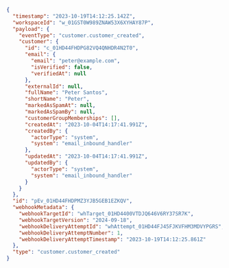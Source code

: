 ```json
{
  "timestamp": "2023-10-19T14:12:25.142Z",
  "workspaceId": "w_01GST0W989ZNAW53X6XYHAY87P",
  "payload": {
    "eventType": "customer.customer_created",
    "customer": {
      "id": "c_01HD44FHDPG82VQ4QNHDR4N2T0",
      "email": {
        "email": "peter@example.com",
        "isVerified": false,
        "verifiedAt": null
      },
      "externalId": null,
      "fullName": "Peter Santos",
      "shortName": "Peter",
      "markedAsSpamAt": null,
      "markedAsSpamBy": null,
      "customerGroupMemberships": [],
      "createdAt": "2023-10-04T14:17:41.991Z",
      "createdBy": {
        "actorType": "system",
        "system": "email_inbound_handler"
      },
      "updatedAt": "2023-10-04T14:17:41.991Z",
      "updatedBy": {
        "actorType": "system",
        "system": "email_inbound_handler"
      }
    }
  },
  "id": "pEv_01HD44FHDPMZ3YJB5GEB1EZKQV",
  "webhookMetadata": {
    "webhookTargetId": "whTarget_01HD4400VTDJQ646V6RY37SR7K",
    "webhookTargetVersion": "2024-09-18",
    "webhookDeliveryAttemptId": "whAttempt_01HD44FJ45FJKVFHM3MDVYPGRS",
    "webhookDeliveryAttemptNumber": 1,
    "webhookDeliveryAttemptTimestamp": "2023-10-19T14:12:25.861Z"
  },
  "type": "customer.customer_created"
}
```
